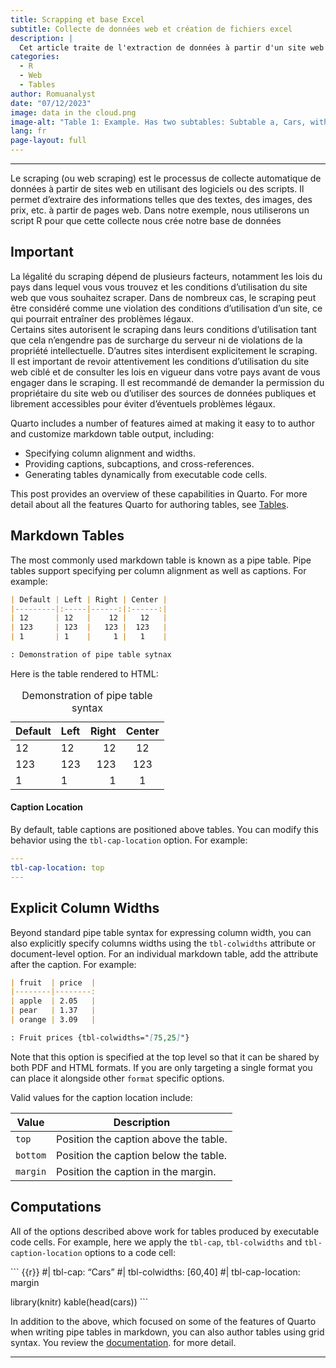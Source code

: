 ```yaml
---
title: Scrapping et base Excel
subtitle: Collecte de données web et création de fichiers excel
description: |
  Cet article traite de l'extraction de données à partir d'un site web afin de constituer une base de données exploitable. Vous trouverez des informations sur certaines parties du code dans le cours [**les boucles dans R**](/ia2.qmd).
categories:
  - R
  - Web
  - Tables
author: Romuanalyst
date: "07/12/2023"
image: data in the cloud.png
image-alt: "Table 1: Example. Has two subtables: Subtable a, Cars, with columns for speed and dist; and subtable b, Pressure, with columns for temperature and pressure."
lang: fr
page-layout: full
---
```


--------------------------------

  Le scraping (ou web scraping) est le processus de collecte automatique de données à partir de sites web en utilisant des logiciels ou des scripts. Il permet d'extraire des informations telles que des textes, des images, des prix, etc. à partir de pages web.
  Dans notre exemple, nous utiliserons un script R pour que cette collecte nous crée notre base de données
  
:::{.callout-important}
## Important

La légalité du scraping dépend de plusieurs facteurs, notamment les lois du pays dans lequel vous vous trouvez et les conditions d'utilisation du site web que vous souhaitez scraper. Dans de nombreux cas, le scraping peut être considéré comme une violation des conditions d'utilisation d'un site, ce qui pourrait entraîner des problèmes légaux.<br>
Certains sites autorisent le scraping dans leurs conditions d'utilisation tant que cela n'engendre pas de surcharge du serveur ni de violations de la propriété intellectuelle. D'autres sites interdisent explicitement le scraping.<br>
Il est important de revoir attentivement les conditions d'utilisation du site web ciblé et de consulter les lois en vigueur dans votre pays avant de vous engager dans le scraping. Il est recommandé de demander la permission du propriétaire du site web ou d'utiliser des sources de données publiques et librement accessibles pour éviter d'éventuels problèmes légaux.
:::


Quarto includes a number of features aimed at making it easy to to author and customize markdown table output, including:

-   Specifying column alignment and widths.
-   Providing captions, subcaptions, and cross-references.
-   Generating tables dynamically from executable code cells.

This post provides an overview of these capabilities in Quarto. For more detail about all the features Quarto for authoring tables, see [Tables](/docs/authoring/tables.qmd).

## Markdown Tables

The most commonly used markdown table is known as a pipe table. Pipe tables support specifying per column alignment as well as captions. For example:

``` markdown
| Default | Left | Right | Center |
|---------|:-----|------:|:------:|
| 12      | 12   |    12 |   12   |
| 123     | 123  |   123 |  123   |
| 1       | 1    |     1 |   1    |

: Demonstration of pipe table sytnax
```

Here is the table rendered to HTML:

| Default | Left | Right | Center |
|---------|:-----|------:|:------:|
| 12      | 12   |    12 |   12   |
| 123     | 123  |   123 |  123   |
| 1       | 1    |     1 |   1    |

: Demonstration of pipe table syntax

#### Caption Location

By default, table captions are positioned above tables. You can modify this behavior using the `tbl-cap-location` option. For example:

``` yaml
---
tbl-cap-location: top
---
```

## Explicit Column Widths

Beyond standard pipe table syntax for expressing column width, you can also explicitly specify columns widths using the `tbl-colwidths` attribute or document-level option. For an individual markdown table, add the attribute after the caption. For example:

``` markdown
| fruit  | price  |
|--------|--------:
| apple  | 2.05   |
| pear   | 1.37   |
| orange | 3.09   |

: Fruit prices {tbl-colwidths="[75,25]"}
```

Note that this option is specified at the top level so that it can be shared by both PDF and HTML formats. If you are only targeting a single format you can place it alongside other `format` specific options.

Valid values for the caption location include:

| Value    | Description                           |
|----------|---------------------------------------|
| `top`    | Position the caption above the table. |
| `bottom` | Position the caption below the table. |
| `margin` | Position the caption in the margin.   |

## Computations

All of the options described above work for tables produced by executable code cells. For example, here we apply the `tbl-cap`, `tbl-colwidths` and `tbl-caption-location` options to a code cell:

``` {{r}}
#| tbl-cap: "Cars"
#| tbl-colwidths: [60,40]
#| tbl-cap-location: margin

library(knitr)
kable(head(cars))
```

In addition to the above, which focused on some of the features of Quarto when writing pipe tables in markdown, you can also author tables using grid syntax. You review the [documentation](/docs/authoring/tables.qmd). for more detail.

-----------------------------------